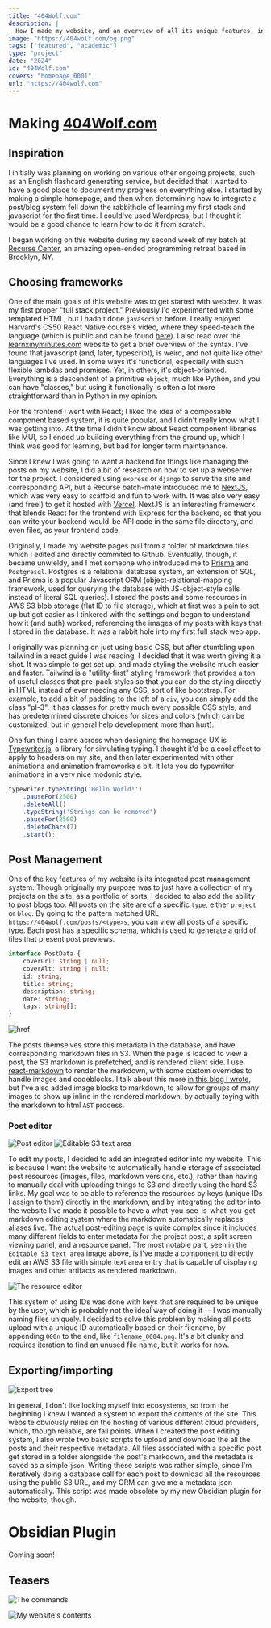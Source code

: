 ```yaml
---
title: "404Wolf.com"
description: |
  How I made my website, and an overview of all its unique features, including an integrated what-you-see-is-what-you-get markdown viewer, and fully featured Obsidian plugin. I explain my stack choice, how the posts are managed, and present my custom in-site editor. I also talk briefly about some specific struggles when building the website, like creating a good backup protocol and getting my markdown to parse properly and in a very specific way.
image: "https://404wolf.com/og.png"
tags: ["featured", "academic"]
type: "project"
date: "2024"
id: "404Wolf.com"
covers: "homepage_0001"
url: "https://404wolf.com"
---
```


# Making [404Wolf.com](https://404wolf.com)

## Inspiration

I initially was planning on working on various other ongoing projects, such as an English flashcard generating service, but decided that I wanted to have a good place to document my progress on everything else. I started by making a simple homepage, and then when determining how to integrate a post/blog system fell down the rabbithole of learning my first stack and javascript for the first time. I could've used Wordpress, but I thought it would be a good chance to learn how to do it from scratch.

I began working on this website during my second week of my batch at [Recurse Center](https://recurse.com), an amazing open-ended programming retreat based in Brooklyn, NY.

## Choosing frameworks

One of the main goals of this website was to get started with webdev. It was my first proper "full stack project." Previously I'd experimented with some templated HTML, but I hadn't done `javascript` before. I really enjoyed Harvard's CS50 React Native course's video, where they speed-teach the language (which is public and can be found [here](https://www.youtube.com/watch?v=X52b-8y2Hf4)). I also read over the [learnxinyminutes.com](https://learnxinyminutes.com) website to get a brief overview of the syntax. I've found that javascript (and, later, typescript), is weird, and not quite like other languages I've used. In some ways it's functional, especially with such flexible lambdas and promises. Yet, in others, it's object-orianted. Everything is a descendent of a primitive `object`, much like Python, and you can have "classes," but using it functionally is often a lot more straightforward than in Python in my opinion.

For the frontend I went with React; I liked the idea of a composable component based system, it is quite popular, and I didn't really know what I was getting into. At the time I didn't know about React component libraries like MUI, so I ended up building everything from the ground up, which I think was good for learning, but bad for longer term maintenance.

Since I knew I was going to want a backend for things like managing the posts on my website, I did a bit of research on how to set up a webserver for the project. I considered using `express` or `django` to serve the site and corresponding API, but a Recurse batch-mate introduced me to [NextJS](https://nextjs.org/), which was very easy to scaffold and fun to work with. It was also very easy (and free!) to get it hosted with [Vercel](https://vercel.com/). NextJS is an interesting framework that blends React for the frontend with Express for the backend, so that you can write your backend would-be API code in the same file directory, and even files, as your frontend code.

Originally, I made my website pages pull from a folder of markdown files which I edited and directly commited to Github. Eventually, though, it became unwieldy, and I met someone who introduced me to [Prisma](https://www.prisma.io/) and `Postgresql`. Postgres is a relational database system, an extension of SQL, and Prisma is a popular Javascript ORM (object-relational-mapping framework, used for querying the database with JS-object-style calls instead of literal SQL queries). I stored the posts and some resources in AWS S3 blob storage (flat ID to file storage), which at first was a pain to set up but got easier as I tinkered with the settings and began to understand how it (and auth) worked, referencing the images of my posts with keys that I stored in the database. It was a rabbit hole into my first full stack web app.

I originally was planning on just using basic CSS, but after stumbling upon tailwind in a react guide I was reading, I decided that it was worth giving it a shot. It was simple to get set up, and made styling the website much easier and faster. Tailwind is a "utility-first" styling framework that provides a ton of useful classes that pre-pack styles so that you can do the styling directly in HTML instead of ever needing any CSS, sort of like bootstrap. For example, to add a bit of padding to the left of a `div`, you can simply add the class "pl-3". It has classes for pretty much every possible CSS style, and has predetermined discrete choices for sizes and colors (which can be customized, but in general help development more than hurt).

One fun thing I came across when designing the homepage UX is [Typewriter.js](https://safi.me.uk/typewriterjs/), a library for simulating typing. I thought it'd be a cool affect to apply to headers on my site, and then later experimented with other animations and animation frameworks a bit. It lets you do typewriter animations in a very nice modonic style.

```js
typewriter.typeString('Hello World!')
    .pauseFor(2500)
    .deleteAll()
    .typeString('Strings can be removed')
    .pauseFor(2500)
    .deleteChars(7)
    .start();
```

## Post Management

One of the key features of my website is its integrated post management system. Though originally my purpose was to just have a collection of my projects on the site, as a portfolio of sorts, I decided to also add the ability to post blogs too. All posts on the site are of a specific `type`, either `project` or `blog`. By going to the pattern matched URL `https://404wolf.com/posts/<type>s`, you can view all posts of a specific type. Each post has a specific schema, which is used to generate a grid of tiles that present post previews.

```ts
interface PostData {
    coverUrl: string | null;
    coverAlt: string | null;
    id: string;
    title: string;
    description: string;
    date: string;
    tags: string[];
}
```

![href](postsPage_0001.png)

The posts themselves store this metadata in the database, and have corresponding markdown files in S3. When the page is loaded to view a post, the S3 markdown is prefetched, and is rendered client side. I use [react-markdown](https://github.com/remarkjs/react-markdown) to render the markdown, with some custom overrides to handle images and codeblocks. I talk about this more [in this blog I wrote](/posts/blog/imageBlocks), but I've also added image blocks to markdown, to allow for groups of many images to show up inline in the rendered markdown, by actually toying with the markdown to html `AST` process.

### Post editor

![Post editor](postEditor_0001.png)
![Editable S3 text area](editAboutMe_0001.png)

To edit my posts, I decided to add an integrated editor into my website. This is because I want the website to automatically handle storage of associated post resources (images, files, markdown versions, etc.), rather than having to manually deal with uploading things to S3 and directly using the hard S3 links. My goal was to be able to reference the resources by keys (unique IDs I assign to them) directly in the markdown, and by integrating the editor into the website I've made it possible to have a what-you-see-is-what-you-get markdown editing system where the markdown automatically replaces aliases live. The actual post-editing page is quite complex since it includes many different fields to enter metadata for the project post, a split screen viewing panel, and a resource panel. The most notable part, seen in the `Editable S3 text area` image above, is I've made a component to directly edit an AWS S3 file with simple text area entry that is capable of displaying images and other artifacts as rendered markdown.

![The resource editor](Post-20240710001621089.webp)

This system of using IDs was done with keys that are required to be unique by the user, which is probably not the ideal way of doing it -- I was manually naming files uniquely. I decided to solve this problem by making all posts upload with a unique ID automatically based on their filename, by appending `000n` to the end, like `filename_0004.png`. It's a bit clunky and requires iteration to find an unused file name, but it works for now.

## Exporting/importing

![Export tree](exportTree_0001.png)

In general, I don't like locking myself into ecosystems, so from the beginning I knew I wanted a system to export the contents of the site. This website obviously relies on the hosting of various different cloud providers, which, though reliable, are fail points. When I created the post editing system, I also wrote two basic scripts to upload and download the all the posts and their respective metadata. All files associated with a specific post get stored in a folder alongside the post's markdown, and the metadata is saved as a simple `json`. Writing these scripts was rather simple, since I'm iteratively doing a database call for each post to download all the resources using the public S3 URL, and my ORM can give me a metadata json automatically. This script was made obsolete by my new Obsidian plugin for the website, though.

# Obsidian Plugin

Coming soon!

## Teasers

![The commands](Post-20240716223544716.webp|width=90|float=none)

![My website's contents](Post-20240716223617606.webp|width=90|float=none)
